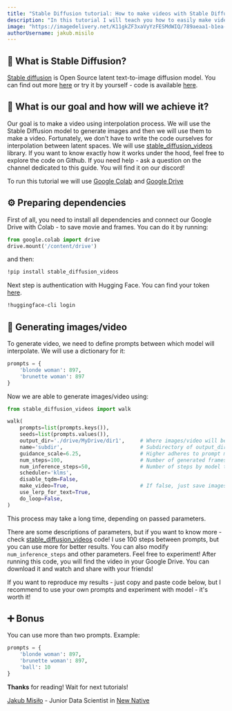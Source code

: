 ```yaml
---
title: "Stable Diffusion tutorial: How to make videos with Stable Diffusion? - Interpolation"
description: "In this tutorial I will teach you how to easily make video using interpolation process with Stable Diffusion!"
image: "https://imagedelivery.net/K11gkZF3xaVyYzFESMdWIQ/789aeaa1-b1ea-470f-ce63-681d21265f00/full"
authorUsername: jakub.misilo
---
```


## 🧐 What is Stable Diffusion?

[Stable diffusion](https://lablab.ai/tech/stable-diffusion) is Open Source latent text-to-image diffusion model. You can find out more [here](https://lablab.ai/tech/stable-diffusion) or try it by yourself - code is available [here](https://github.com/CompVis/stable-diffusion).

## 🎯 What is our goal and how will we achieve it?

Our goal is to make a video using interpolation process. We will use the Stable Diffusion model to generate images and then we will use them to make a video. Fortunately, we don't have to write the code ourselves for interpolation between latent spaces. We will use [stable_diffusion_videos](https://github.com/nateraw/stable-diffusion-videos) library. If you want to know exactly how it works under the hood, feel free to explore the code on Github. If you need help - ask a question on the channel dedicated to this guide. You will find it on our discord!

To run this tutorial we will use [Google Colab](https://colab.research.google.com/) and [Google Drive](https://www.google.com/drive/)

## ⚙️ Preparing dependencies

First of all, you need to install all dependencies and connect our Google Drive with Colab - to save movie and frames. You can do it by running:

```python
from google.colab import drive
drive.mount('/content/drive')
```

and then:

```bash
!pip install stable_diffusion_videos
```

Next step is authentication with Hugging Face. You can find your token [here](https://huggingface.co/settings/tokens).

```bash
!huggingface-cli login
```

## 🎥 Generating images/video

To generate video, we need to define prompts between which model will interpolate. We will use a dictionary for it:

```python
prompts = {
    'blonde woman': 897,
    'brunette woman': 897
}
```

Now we are able to generate images/video using:

```python
from stable_diffusion_videos import walk

walk(
    prompts=list(prompts.keys()),
    seeds=list(prompts.values()),
    output_dir='./drive/MyDrive/dir1',     # Where images/video will be saved
    name='subdir',                         # Subdirectory of output_dir where images/video will be saved
    guidance_scale=6.25,                   # Higher adheres to prompt more, lower lets model take the wheel
    num_steps=100,                         # Number of generated frames
    num_inference_steps=50,                # Number of steps by model to generate one image
    scheduler='klms',
    disable_tqdm=False,
    make_video=True,                       # If false, just save images
    use_lerp_for_text=True,
    do_loop=False,
)
```

This process may take a long time, depending on passed parameters.

There are some descriptions of parameters, but if you want to know more - check [stable_diffusion_videos](https://github.com/nateraw/stable-diffusion-videos) code! I use 100 steps between prompts, but you can use more for better results. You can also modify `num_inference_steps` and other parameters. Feel free to experiment! After running this code, you will find the video in your Google Drive. You can download it and watch and share with your friends!

If you want to reproduce my results - just copy and paste code below, but I recommend to use your own prompts and experiment with model - it's worth it!

## ➕ Bonus

You can use more than two prompts. Example: 

```python
prompts = {
    'blonde woman': 897,
    'brunette woman': 897,
    'ball': 10
}
```

**Thanks** for reading! Wait for next tutorials!

[Jakub Misiło](https://www.linkedin.com/in/jmisilo/) - Junior Data Scientist in [New Native](https://newnative.ai/ )
